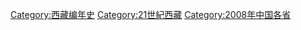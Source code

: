 [[Category:西藏编年史|Category:西藏编年史]]
[[Category:21世紀西藏|Category:21世紀西藏]]
[[Category:2008年中国各省|Category:2008年中国各省]]